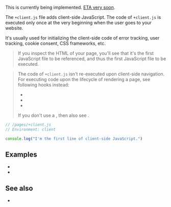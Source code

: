 
<Construction>This is currently being implemented. [ETA very soon](https://github.com/vikejs/vike/issues/1468).</Construction>

The `+client.js` file adds client-side JavaScript. The code of `+client.js` is executed only once at the very beginning when the user goes to your website.

It's usually used for initializing the client-side code of <Link href="/errors">error tracking</Link>, user tracking, cookie consent, CSS frameworks, etc.

> If you inspect the HTML of your page, you'll see that it's the first JavaScript file to be referenced, and thus the first JavaScript file to be executed.

> The code of `+client.js` isn't re-executed upon client-side navigation. For executing code upon the lifecycle of rendering a page, see following hooks instead:
> - <Link href="/onHydrationEnd" />
> - <Link href="/onPageTransitionStart" />
> - <Link href="/onPageTransitionEnd" />
>
> If you don't use a <UiFrameworkVikeExtension />, then also see <Link href="/onRenderClient" />.

```js
// /pages/+client.js
// Environment: client

console.log("I'm the first line of client-side JavaScript.")
```

## Examples

* <RepoLink path="/examples/render-modes/pages/html-js/+client.js" />
* <Link href="/render-modes#html-only" />


## See also

- <Link href="/client-routing" />
